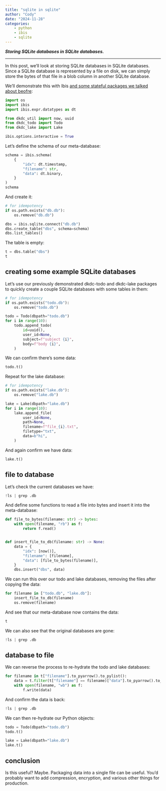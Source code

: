```yaml
---
title: "sqlite in sqlite"
author: "Cody"
date: "2024-11-28"
categories:
    - python
    - ibis
    - sqlite
---
```


***Storing SQLite databases in SQLite databases.***

---

In this post, we'll look at storing SQLite databases in SQLite databases. Since a SQLite database is represented by a file on disk, we can simply store the bytes of that file in a blob column in another SQLite database.

We'll demonstrate this with Ibis [and some stateful packages we talked about beofre](../fast-simple-state/index.qmd):

```python
import os
import ibis
import ibis.expr.datatypes as dt

from dkdc_util import now, uuid
from dkdc_todo import Todo
from dkdc_lake import Lake

ibis.options.interactive = True
```

Let's define the schema of our meta-database:

```python
schema = ibis.schema(
    {
        "idx": dt.timestamp,
        "filename": str,
        "data": dt.binary,
    }
)
schema
```

And create it:

```python
# for idempotency
if os.path.exists("db.db"):
    os.remove("db.db")

dbs = ibis.sqlite.connect("db.db")
dbs.create_table("dbs", schema=schema)
dbs.list_tables()
```

The table is empty:

```python
t = dbs.table("dbs")
t
```

## creating some example SQLite databases

Let's use our previously demonstrated dkdc-todo and dkdc-lake packages to quickly create a couple SQLite databases with some tables in them:

```python
# for idempotency
if os.path.exists("todo.db"):
    os.remove("todo.db")

todo = Todo(dbpath="todo.db")
for i in range(10):
    todo.append_todo(
        id=uuid(),
        user_id=None,
        subject=f"subject {i}",
        body=f"body {i}",
    )
```

We can confirm there's some data:

```python
todo.t()
```

Repeat for the lake database:

```python
# for idempotency
if os.path.exists("lake.db"):
    os.remove("lake.db")

lake = Lake(dbpath="lake.db")
for i in range(10):
    lake.append_file(
        user_id=None,
        path=None,
        filename=f"file_{i}.txt",
        filetype="txt",
        data=b"hi",
    )
```

And again confirm we have data:

```python
lake.t()
```

## file to database

Let's check the current databases we have:

```python
!ls | grep .db
```

And define some functions to read a file into bytes and insert it into the meta-database:

```python
def file_to_bytes(filename: str) -> bytes:
    with open(filename, "rb") as f:
        return f.read()


def insert_file_to_db(filename: str) -> None:
    data = {
        "idx": [now()],
        "filename": [filename],
        "data": [file_to_bytes(filename)],
    }
    dbs.insert("dbs", data)
```

We can run this over our todo and lake databases, removing the files after copying the data:

```python
for filename in ["todo.db", "lake.db"]:
    insert_file_to_db(filename)
    os.remove(filename)
```

And see that our meta-database now contains the data:

```python
t
```

We can also see that the original databases are gone:

```python
!ls | grep .db
```

## database to file

We can reverse the process to re-hydrate the todo and lake databases:

```python
for filename in t["filename"].to_pyarrow().to_pylist():
    data = t.filter(t["filename"] == filename)["data"].to_pyarrow().to_pylist()[0]
    with open(filename, "wb") as f:
        f.write(data)
```

And confirm the data is back:

```python
!ls | grep .db
```

We can then re-hydrate our Python objects:

```python
todo = Todo(dbpath="todo.db")
todo.t()
```

```python
lake = Lake(dbpath="lake.db")
lake.t()
```

## conclusion

Is this useful? Maybe. Packaging data into a single file can be useful. You'd probably want to add compression, encryption, and various other things for production.
